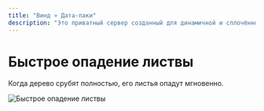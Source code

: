 ```yaml
---
title: "Винд » Дата-паки"
description: "Это приватный сервер созданный для динамичной и cплoчённой игры людей."
---
```


# Быстрое опадение листвы

Когда дерево срубят полностью, его листья опадут мгновенно.

![Быстрое опадение листвы](/assets/datapack2.gif) 